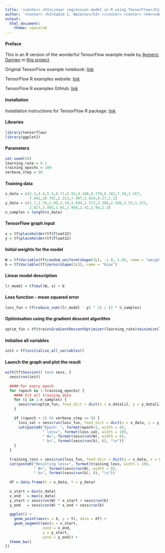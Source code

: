 ```yaml
---
title: '<center> <h1>Linear regression model in R using TensorFlow</h1></center>'
author: '<center> <h3>Vadim I. Nazarov</h3> </center> <center> <h4><vdm.nazarov@gmail.com></h4> </center>'
output: 
  html_document: 
    theme: spacelab
---
```


#### Preface
This is an R version of the wonderful TensorFlow example made by [Aymeric Damien](https://github.com/aymericdamien) in [this project](https://github.com/aymericdamien/TensorFlow-Examples/).

Original TensorFlow example notebook: [link](https://github.com/aymericdamien/TensorFlow-Examples/blob/master/notebooks/2_BasicModels/linear_regression.ipynb)

TensorFlow R examples website: [link](https://vadimnazarov.github.io/tensorflow-r-examples/)

TensorFlow R examples GitHub: [link](https://github.com/vadimnazarov/tensorflow-r-examples/)

#### Installation
Installation instructions for TensorFlow R package: [link](https://rstudio.github.io/tensorflow/)

#### Libraries
```r
library(tensorflow)
library(ggplot2)
```

#### Parameters
```r
set.seed(20)
learning_rate = 0.1
training_epochs = 100
verbose_step = 50
```

#### Training data
```r
x_data = c(3.3,4.4,5.5,6.71,6.93,4.168,9.779,6.182,7.59,2.167,
           7.042,10.791,5.313,7.997,5.654,9.27,3.1)
y_data = c(1.7,2.76,2.09,3.19,1.694,1.573,3.366,2.596,2.53,1.221,
           2.827,3.465,1.65,2.904,2.42,2.94,1.3)
n_samples = length(x_data)
```

#### TensorFlow graph input
```r
x = tf$placeholder(tf$float32)
y = tf$placeholder(tf$float32)
```

#### Initial weights for the model
```r
W = tf$Variable(tf$random_uniform(shape(1L), -1.0, 1.0), name = "weight")
b = tf$Variable(tf$zeros(shape(1L)), name = "bias")
```

#### Linear model description
```r
lr_model = tf$mul(W, x) + b
```

#### Loss function - mean squared error
```r
loss_fun = tf$reduce_sum((lr_model - y) ^ 2) / (2 * n_samples)
```

#### Optimisation using the gradient descent algorithm
```r
optim_fun = tf$train$GradientDescentOptimizer(learning_rate)$minimize(loss_fun)
```

#### Initialise all variables
```r
init = tf$initialize_all_variables()
```

#### Launch the graph and plot the result
```r
with(tf$Session() %as% sess, {
  sess$run(init)
  
  #### For every epoch
  for (epoch in 1:training_epochs) {
    #### Fit all training data
    for (i in 1:n_samples) {
      sess$run(optim_fun, feed_dict = dict(x = x_data[i], y = y_data[i]))
    }
    
    if ((epoch + 1) %% verbose_step == 0) {
      loss_val = sess$run(loss_fun, feed_dict = dict(x = x_data, y = y_data))
      cat(paste0("Epoch: ", format(epoch+1, width = 4), 
                 " loss=", format(loss_val, width = 10), 
                 " W=", format(sess$run(W), width = 8), 
                 " b=", format(sess$run(b), 8), "\n"))
    }
  }
  
  training_loss = sess$run(loss_fun, feed_dict = dict(y = x_data, x = y_data))
  cat(paste0("Resulting loss=", format(training_loss, width = 10), 
             " W=", format(sess$run(W), width = 8), 
             " b=", format(sess$run(b), 8), "\n"))
  
  df = data.frame(X = x_data, Y = y_data)
  
  x_start = min(x_data)
  x_end   = max(x_data)
  y_start = sess$run(W) * x_start + sess$run(b)
  y_end   = sess$run(W) * x_end + sess$run(b)
  
  ggplot() + 
    geom_point(aes(x = X, y = Y), data = df) + 
    geom_segment(aes(x = x_start, 
                 xend = x_end,
                 y = y_start,
                 yend = y_end)) +
  theme_bw()
})
```